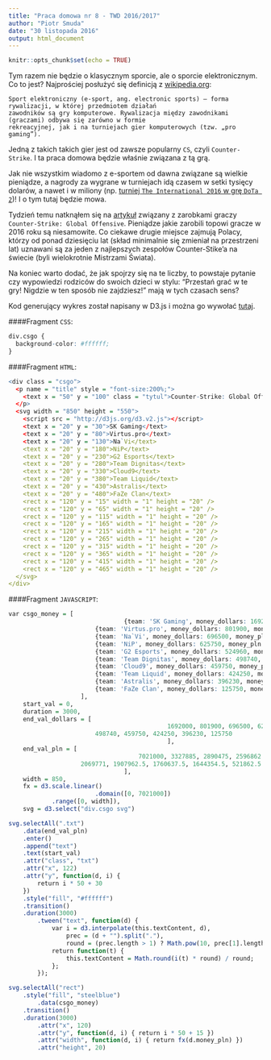 ```yaml
---
title: "Praca domowa nr 8 - TWD 2016/2017"
author: "Piotr Smuda"
date: "30 listopada 2016"
output: html_document
---
```


```r
knitr::opts_chunk$set(echo = TRUE)
```

Tym razem nie będzie o klasycznym sporcie, ale o sporcie elektronicznym. Co to jest? Najprościej posłużyć się definicją z [wikipedia.org](https://pl.wikipedia.org/wiki/Sport_elektroniczny):

```
Sport elektroniczny (e-sport, ang. electronic sports) – forma rywalizacji, w której przedmiotem działań 
zawodników są gry komputerowe. Rywalizacja między zawodnikami (graczami) odbywa się zarówno w formie 
rekreacyjnej, jak i na turniejach gier komputerowych (tzw. „pro gaming”).
```

Jedną z takich takich gier jest od zawsze popularny `CS`, czyli `Counter-Strike`. I ta praca domowa będzie właśnie związana z tą grą.

Jak nie wszystkim wiadomo z e-sportem od dawna związane są wielkie pieniądze, a nagrody za wygrane w turniejach idą czasem w setki tysięcy dolarów, a nawet i w miliony (np. [turniej `The International 2016` w grę `DoTa 2`](http://www.esportsearnings.com/tournaments/19287-the-international-2016))! I o tym tutaj będzie mowa. 

Tydzień temu natknąłem się na [artykuł](http://cybersport.pl/73090/virtus-pro-druga-najlepiej-zarabiajaca-druzyna-csgo-w-2016/) związany z zarobkami graczy `Counter-Strike: Global Offensive`. Pieniądze jakie zarobili topowi gracze w 2016 roku są niesamowite. Co ciekawe drugie miejsce zajmują Polacy, którzy od ponad dziesięciu lat (skład minimalnie się zmieniał na przestrzeni lat) uznawani są za jeden z najlepszych zespołów Counter-Stike'a na świecie (byli wielokrotnie Mistrzami Świata).

Na koniec warto dodać, że jak spojrzy się na te liczby, to powstaje pytanie czy wypowiedzi rodziców do swoich dzieci w stylu: "Przestań grać w te gry! Nigdzie w ten sposób nie zajdziesz!" mają w tych czasach sens?

Kod generujący wykres został napisany w D3.js i można go wywołać [tutaj](https://jsfiddle.net/z2ajwz2b/10/).

####Fragment `CSS`:
```r
div.csgo {
  background-color: #ffffff;
}
```

####Fragment `HTML`:
```r
<div class = "csgo">
  <p name = "title" style = "font-size:200%;">
    <text x = "50" y = "100" class = "tytul">Counter-Strike: Global Offensive - TOP10 earners in PLN</text>  
  </p>
  <svg width = "850" height = "550">
    <script src = "http://d3js.org/d3.v2.js"></script>
    <text x = "20" y = "30">SK Gaming</text>
    <text x = "20" y = "80">Virtus.pro</text>
    <text x = "20" y = "130">Na`Vi</text>
    <text x = "20" y = "180">NiP</text>
    <text x = "20" y = "230">G2 Esports</text>
    <text x = "20" y = "280">Team Dignitas</text>
    <text x = "20" y = "330">Cloud9</text>
    <text x = "20" y = "380">Team Liquid</text>
    <text x = "20" y = "430">Astralis</text>
    <text x = "20" y = "480">FaZe Clan</text>
    <rect x = "120" y = "15" width = "1" height = "20" />
    <rect x = "120" y = "65" width = "1" height = "20" />
    <rect x = "120" y = "115" width = "1" height = "20" />
    <rect x = "120" y = "165" width = "1" height = "20" />
    <rect x = "120" y = "215" width = "1" height = "20" />
    <rect x = "120" y = "265" width = "1" height = "20" />
    <rect x = "120" y = "315" width = "1" height = "20" />
    <rect x = "120" y = "365" width = "1" height = "20" />
    <rect x = "120" y = "415" width = "1" height = "20" />
    <rect x = "120" y = "465" width = "1" height = "20" />
  </svg>
</div>
```

####Fragment `JAVASCRIPT`:
```r
var csgo_money = [ 
  								{team: 'SK Gaming', money_dollars: 1692000, money_pln: 7021000},
            			{team: 'Virtus.pro', money_dollars: 801900, money_pln: 3327885},
            			{team: 'Na`Vi', money_dollars: 696500, money_pln: 2890475},
            			{team: 'NiP', money_dollars: 625750, money_pln: 2596862.5},
            			{team: 'G2 Esports', money_dollars: 524960, money_pln: 2178584},
            			{team: 'Team Dignitas', money_dollars: 498740, money_pln: 2069771},
            			{team: 'Cloud9', money_dollars: 459750, money_pln: 1907962.5},
            			{team: 'Team Liquid', money_dollars: 424250, money_pln: 1760637.5},
            			{team: 'Astralis', money_dollars: 396230, money_pln: 1644354.5},
            			{team: 'FaZe Clan', money_dollars: 125750, money_pln: 521862.5}
          		 	],
    start_val = 0,
    duration = 3000,
    end_val_dollars = [
    										1692000, 801900, 696500, 625750, 524960,
                        498740, 459750, 424250, 396230, 125750
											],
    end_val_pln = [
    								7021000, 3327885, 2890475, 2596862.5, 2178584,
                    2069771, 1907962.5, 1760637.5, 1644354.5, 521862.5
    							],
    width = 850,
    fx = d3.scale.linear()
						.domain([0, 7021000])
            .range([0, width]),
    svg = d3.select("div.csgo svg")

svg.selectAll(".txt")
    .data(end_val_pln)
    .enter()
    .append("text")
    .text(start_val)
    .attr("class", "txt")
    .attr("x", 122)
    .attr("y", function(d, i) {
        return i * 50 + 30
    })
    .style("fill", "#ffffff")
    .transition()
    .duration(3000)
        .tween("text", function(d) {
            var i = d3.interpolate(this.textContent, d),
                prec = (d + "").split("."),
                round = (prec.length > 1) ? Math.pow(10, prec[1].length) : 1;
            return function(t) {
                this.textContent = Math.round(i(t) * round) / round;
            };
        });

svg.selectAll("rect")
    .style("fill", "steelblue")
		.data(csgo_money)
  	.transition()
  	.duration(3000)
    	.attr("x", 120)
    	.attr("y", function(d, i) { return i * 50 + 15 })
    	.attr("width", function(d, i) { return fx(d.money_pln) })
    	.attr("height", 20)
```
